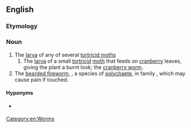 ==English==
{{rfi}}
{{wikipedia|Tortricidae}}
{{wikipedia|Amphinomidae}}
{{wikispecies|Tortricidae}}
{{wikispecies|Chloeia flava}}
===Etymology===
{{compound|fire|worm}}

===Noun===
{{en-noun}}

# The [[larva]] of any of several [[tortricid moth]]s
## The [[larva]] of a small [[tortricid]] [[moth]] that feeds on [[cranberry]] leaves, giving the plant a burnt look; the [[cranberry worm]].
# The [[bearded fireworm]], {{taxlink|Chloeia flava|species|noshow=1}}, a species of [[polychaete]], in family ''{{taxlink|Amphinomidae|family|noshow=1}}'', which may cause pain if touched.

====Hyponyms====
* {{sense|family}} {{pedia|List of Tortricidae genera}}
[[Category:en:Worms]]